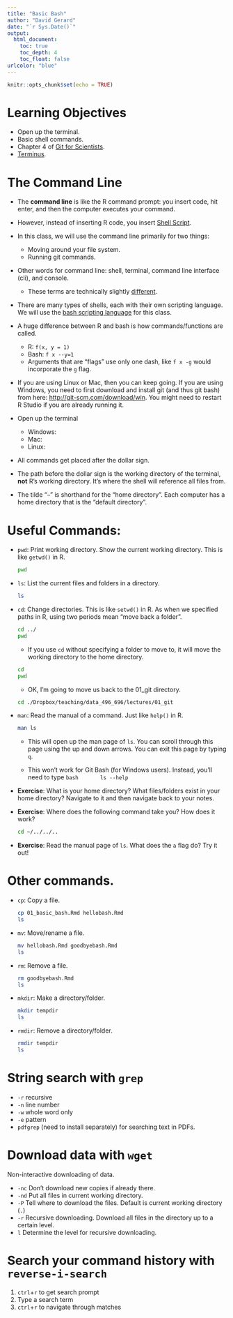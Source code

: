 ```yaml
---
title: "Basic Bash"
author: "David Gerard"
date: "`r Sys.Date()`"
output:  
  html_document:
    toc: true
    toc_depth: 4
    toc_float: false
urlcolor: "blue"
---
```


```r
knitr::opts_chunk$set(echo = TRUE)
```

# Learning Objectives

- Open up the terminal.
- Basic shell commands.
- Chapter 4 of [Git for Scientists](https://milesmcbain.github.io/git_4_sci/).
- [Terminus](http://web.mit.edu/mprat/Public/web/Terminus/Web/main.html).

# The Command Line

- The **command line** is like the R command prompt: you insert code, hit enter,
  and then the computer executes your command.
  
- However, instead of inserting R code, you insert [Shell Script](https://en.wikipedia.org/wiki/Shell_script).
  
- In this class, we will use the command line primarily for two things:
    - Moving around your file system.
    - Running git commands.
  
- Other words for command line: shell, terminal, command line interface (cli), and console.
    - These terms are technically slightly 
      [different](https://askubuntu.com/questions/506510/what-is-the-difference-between-terminal-console-shell-and-command-line).
    
- There are many types of shells, each with their own scripting language. We will use the 
  [bash scripting language ](https://en.wikipedia.org/wiki/Bash_(Unix_shell)) 
  for this class.
  
- A huge difference between R and bash is how commands/functions are called.
    - R: `f(x, y = 1)`
    - Bash: `f x --y=1`
    - Arguments that are "flags" use only one dash, like `f x -g` would
      incorporate the `g` flag.

- If you are using Linux or Mac, then you can keep going. If you are using Windows, 
  you need to first download and install git (and thus git bash) from here:
  <http://git-scm.com/download/win>. You might need to restart R Studio if you
  are already running it.
  
- Open up the terminal
    - Windows:
    - Mac:
    - Linux:
    
- All commands get placed after the dollar sign.

- The path before the dollar sign is the working directory of the terminal, 
  **not** R's working directory. It's where the shell will reference all files 
  from.
  
- The tilde "`~`" is shorthand for the "home directory". Each computer has
  a home directory that is the "default directory".
  
# Useful Commands:
  
- `pwd`: Print working directory. Show the current working directory. This is like `getwd()` in R.

    ```bash
    pwd
    ```
    
- `ls`: List the current files and folders in a directory.

    ```bash
    ls
    ```

- `cd`: Change directories. This is like `setwd()` in R. As when we specified 
  paths in R, using two periods mean "move back a folder". 
  
    ```bash
    cd ../
    pwd
    ```
    
    - If you use `cd` without specifying a folder to move to, it will move the 
      working directory to the home directory.
  
    ```bash
    cd
    pwd
    ```

    - OK, I'm going to move us back to the 01_git directory.  

    ```bash
    cd ./Dropbox/teaching/data_496_696/lectures/01_git
    ```
    
- `man`: Read the manual of a command. Just like `help()` in R.

    ```bash
    man ls
    ```

    - This will open up the man page of `ls`. You can scroll through this page
      using the up and down arrows. You can exit this page by typing `q`.
      
    - This won't work for Git Bash (for Windows users). Instead, you'll need to type
        ```bash
        ls --help
        ```
      
- **Exercise**: What is your home directory? What files/folders exist in your 
  home directory? Navigate to it and then navigate back to your notes.
  
- **Exercise**: Where does the following command take you? How does it work?

    ```bash
    cd ~/../../..
    ```

- **Exercise**: Read the manual page of `ls`. What does the `a` flag do? 
  Try it out! 
  
# Other commands.

- `cp`: Copy a file.

    ```bash
    cp 01_basic_bash.Rmd hellobash.Rmd
    ls
    ```

- `mv`: Move/rename a file.

    ```bash
    mv hellobash.Rmd goodbyebash.Rmd
    ls
    ```

- `rm`: Remove a file.

    ```bash
    rm goodbyebash.Rmd
    ls
    ```

- `mkdir`: Make a directory/folder.

    ```bash
    mkdir tempdir
    ls
    ```

- `rmdir`: Remove a directory/folder.

    ```bash
    rmdir tempdir
    ls
    ```

# String search with `grep`

- `-r` recursive
- `-n` line number
- `-w` whole word only
- `-e` pattern
- `pdfgrep` (need to install separately) for searching text in PDFs.

# Download data with `wget`

Non-interactive downloading of data.

- `-nc` Don't download new copies if already there.
- `-nd` Put all files in current working directory.
- `-P` Tell where to download the files. Default is current working directory (`.`)
- `-r` Recursive downloading. Download all files in the directory up to a certain level.
- `l` Determine the level for recursive downloading.

# Search your command history with `reverse-i-search`

1. `ctrl`+`r` to get search prompt
2. Type a search term
3. `ctrl`+`r` to navigate through matches



  
  


